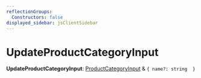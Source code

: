 ```yaml
---
reflectionGroups:
  Constructors: false
displayed_sidebar: jsClientSidebar
---
```



# UpdateProductCategoryInput

 **UpdateProductCategoryInput**: [ProductCategoryInput](js_client.internal.ProductCategoryInput.mdx) & ``{ name?: string  }``
